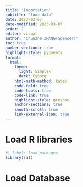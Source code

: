```yaml
---
title: "Importation"
subtitle: "load data"
date: 2023-03-07
date-modified: 2023-03-07
order: 2
editor: visual
author: "Chunzhe ZHANG(Spencer)"
toc: true
number-sections: true
highlight-style: pygments
format:
  html:
    theme: 
      light: Simplex
      dark: Cyborg
    html-math-method: katex
    code-fold: true
    code-tools: true
    code-link: true
    highlight-style: gruvbox
    anchor-sections: true
    smooth-scroll: true
    link-external-icon: true
---
```


# Load R libraries
```r
#| label: load-packages
library(snt)
```

# Load Database
```r

```
